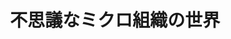 ﻿---
title: "不思議なミクロ組織の世界"
category: "物質理工学院"
vol: 59
interviewee: "里 達雄 "
url: ""
tags: []
pdf: "59-4.pdf"
career: ""
preface: "里ではアルミニウムやマグネシウムといった軽金属の研究に取り組んでいる。今回はその中でも省エネ化、省資源化の観点から鉄の代替材料として期待されているアルミニウムの研究について紹介しよう。"
---
